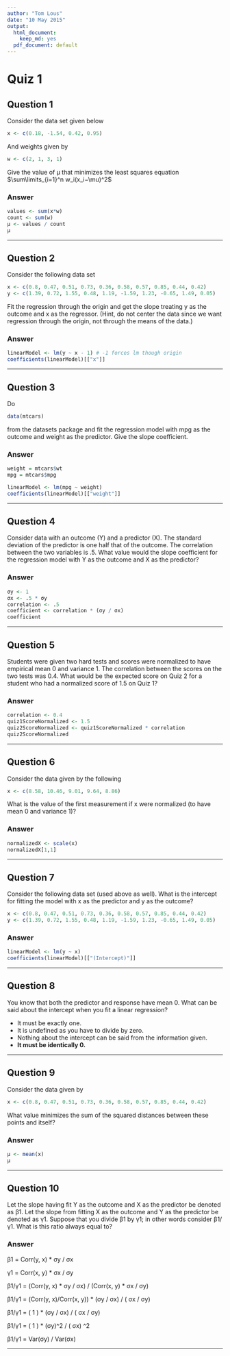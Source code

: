 ```yaml
---
author: "Tom Lous"
date: "10 May 2015"
output:
  html_document:
    keep_md: yes
  pdf_document: default
---
```


# Quiz 1
## Question 1

Consider the data set given below

```r
x <- c(0.18, -1.54, 0.42, 0.95)
```
And weights given by

```r
w <- c(2, 1, 3, 1)
```

Give the value of μ that minimizes the least squares equation 
$\sum\limits_{i=1}^n w_i(x_i−\mu)^2$

### Answer

```r
values <- sum(x*w)
count <- sum(w)
μ <- values / count
μ
```
---

## Question 2

Consider the following data set
```r
x <- c(0.8, 0.47, 0.51, 0.73, 0.36, 0.58, 0.57, 0.85, 0.44, 0.42)
y <- c(1.39, 0.72, 1.55, 0.48, 1.19, -1.59, 1.23, -0.65, 1.49, 0.05)
```

Fit the regression through the origin and get the slope treating y as the outcome and x as the regressor. (Hint, do not center the data since we want regression through the origin, not through the means of the data.)

### Answer
```r
linearModel <- lm(y ~ x - 1) # -1 forces lm though origin
coefficients(linearModel)[["x"]]
```

---

## Question 3

Do 
```r
data(mtcars)
``` 

from the datasets package and fit the regression model with mpg as the outcome and weight as the predictor. Give the slope coefficient.


### Answer
```r
weight = mtcars$wt
mpg = mtcars$mpg

linearModel <- lm(mpg ~ weight) 
coefficients(linearModel)[["weight"]]
```

---

## Question 4

Consider data with an outcome (Y) and a predictor (X). The standard deviation of the predictor is one half that of the outcome. The correlation between the two variables is .5. What value would the slope coefficient for the regression model with Y as the outcome and X as the predictor?

### Answer
```r
σy <- 1
σx <- .5 * σy
correlation <- .5
coefficient <- correlation * (σy / σx)
coefficient
```

---

## Question 5

Students were given two hard tests and scores were normalized to have empirical mean 0 and variance 1. The correlation between the scores on the two tests was 0.4. What would be the expected score on Quiz 2 for a student who had a normalized score of 1.5 on Quiz 1?

### Answer
```r
correlation <- 0.4
quiz1ScoreNormalized <- 1.5
quiz2ScoreNormalized <- quiz1ScoreNormalized * correlation
quiz2ScoreNormalized
```

---


## Question 6
Consider the data given by the following

```r
x <- c(8.58, 10.46, 9.01, 9.64, 8.86)
```

What is the value of the first measurement if x were normalized (to have mean 0 and variance 1)?

### Answer

```r
normalizedX <- scale(x)
normalizedX[1,1]
```

---


## Question 7

Consider the following data set (used above as well). What is the intercept for fitting the model with x as the predictor and y as the outcome?
```r
x <- c(0.8, 0.47, 0.51, 0.73, 0.36, 0.58, 0.57, 0.85, 0.44, 0.42)
y <- c(1.39, 0.72, 1.55, 0.48, 1.19, -1.59, 1.23, -0.65, 1.49, 0.05)
```

### Answer

```r
linearModel <- lm(y ~ x) 
coefficients(linearModel)[["(Intercept)"]]
```

---


## Question 8

You know that both the predictor and response have mean 0. What can be said about the intercept when you fit a linear regression?

* It must be exactly one.
* It is undefined as you have to divide by zero.
* Nothing about the intercept can be said from the information given.
* **It must be identically 0.**


---


## Question 9

Consider the data given by

```r
x <- c(0.8, 0.47, 0.51, 0.73, 0.36, 0.58, 0.57, 0.85, 0.44, 0.42)
```

What value minimizes the sum of the squared distances between these points and itself?


### Answer

```r
μ <- mean(x)
μ

```


---


## Question 10

Let the slope having fit Y as the outcome and X as the predictor be denoted as β1. Let the slope from fitting X as the outcome and Y as the predictor be denoted as γ1. Suppose that you divide β1 by γ1; in other words consider β1/γ1. What is this ratio always equal to?

### Answer

β1 = Corr(y, x) * σy / σx

γ1 = Corr(x, y) * σx / σy

β1/γ1 = (Corr(y, x) * σy / σx) / (Corr(x, y) * σx / σy)

β1/γ1 = (Corr(y, x)/Corr(x, y)) * (σy / σx) / ( σx / σy)

β1/γ1 = ( 1 ) * (σy / σx) / ( σx / σy)

β1/γ1 = ( 1 ) * (σy)^2 / ( σx) ^2

β1/γ1 = Var(σy) / Var(σx)

---







